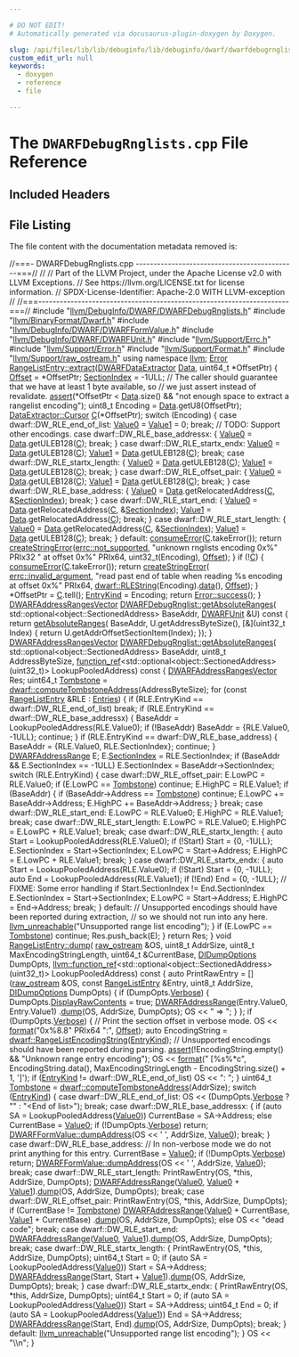 ```yaml
---

# DO NOT EDIT!
# Automatically generated via docusaurus-plugin-doxygen by Doxygen.

slug: /api/files/lib/lib/debuginfo/lib/debuginfo/dwarf/dwarfdebugrnglists-cpp
custom_edit_url: null
keywords:
  - doxygen
  - reference
  - file

---
```





# The `DWARFDebugRnglists.cpp` File Reference

<DoxygenPage pluginConfig={pluginConfig}>



## Included Headers

<IncludesList>
<IncludesListItem
  filePath="llvm/DebugInfo/DWARF/DWARFDebugRnglists.h"
  permalink="/docs/api/files/include/include/llvm/include/llvm/debuginfo/include/llvm/debuginfo/dwarf/dwarfdebugrnglists-h"
  isLocal="true" />
<IncludesListItem
  filePath="llvm/BinaryFormat/Dwarf.h"
  permalink="/docs/api/files/include/include/llvm/include/llvm/binaryformat/dwarf-h"
  isLocal="true" />
<IncludesListItem
  filePath="llvm/DebugInfo/DWARF/DWARFFormValue.h"
  permalink="/docs/api/files/include/include/llvm/include/llvm/debuginfo/include/llvm/debuginfo/dwarf/dwarfformvalue-h"
  isLocal="true" />
<IncludesListItem
  filePath="llvm/DebugInfo/DWARF/DWARFUnit.h"
  permalink="/docs/api/files/include/include/llvm/include/llvm/debuginfo/include/llvm/debuginfo/dwarf/dwarfunit-h"
  isLocal="true" />
<IncludesListItem
  filePath="llvm/Support/Errc.h"
  permalink="/docs/api/files/include/include/llvm/include/llvm/support/errc-h"
  isLocal="true" />
<IncludesListItem
  filePath="llvm/Support/Error.h"
  permalink="/docs/api/files/include/include/llvm/include/llvm/support/error-h"
  isLocal="true" />
<IncludesListItem
  filePath="llvm/Support/Format.h"
  permalink="/docs/api/files/include/include/llvm/include/llvm/support/format-h"
  isLocal="true" />
<IncludesListItem
  filePath="llvm/Support/raw_ostream.h"
  permalink="/docs/api/files/include/include/llvm/include/llvm/support/raw-ostream-h"
  isLocal="true" />
</IncludesList>


## File Listing

The file content with the documentation metadata removed is:

<ProgramListing>

<Link id="l00001" /><CodeLine lineNumber="1"><span class="doxyHighlightComment">//===- DWARFDebugRnglists.cpp ---------------------------------------------===//</span></CodeLine>
<Link id="l00002" /><CodeLine lineNumber="2"><span class="doxyHighlightComment">//</span></CodeLine>
<Link id="l00003" /><CodeLine lineNumber="3"><span class="doxyHighlightComment">// Part of the LLVM Project, under the Apache License v2.0 with LLVM Exceptions.</span></CodeLine>
<Link id="l00004" /><CodeLine lineNumber="4"><span class="doxyHighlightComment">// See https://llvm.org/LICENSE.txt for license information.</span></CodeLine>
<Link id="l00005" /><CodeLine lineNumber="5"><span class="doxyHighlightComment">// SPDX-License-Identifier: Apache-2.0 WITH LLVM-exception</span></CodeLine>
<Link id="l00006" /><CodeLine lineNumber="6"><span class="doxyHighlightComment">//</span></CodeLine>
<Link id="l00007" /><CodeLine lineNumber="7"><span class="doxyHighlightComment">//===----------------------------------------------------------------------===//</span></CodeLine>
<Link id="l00008" /><CodeLine lineNumber="8"></CodeLine>
<Link id="l00009" /><CodeLine lineNumber="9"><span class="doxyHighlightPreprocessor">#include &quot;<a href="/docs/api/files/include/include/llvm/include/llvm/debuginfo/include/llvm/debuginfo/dwarf/dwarfdebugrnglists-h">llvm/DebugInfo/DWARF/DWARFDebugRnglists.h</a>&quot;</span></CodeLine>
<Link id="l00010" /><CodeLine lineNumber="10"><span class="doxyHighlightPreprocessor">#include &quot;<a href="/docs/api/files/include/include/llvm/include/llvm/binaryformat/dwarf-h">llvm/BinaryFormat/Dwarf.h</a>&quot;</span></CodeLine>
<Link id="l00011" /><CodeLine lineNumber="11"><span class="doxyHighlightPreprocessor">#include &quot;<a href="/docs/api/files/include/include/llvm/include/llvm/debuginfo/include/llvm/debuginfo/dwarf/dwarfformvalue-h">llvm/DebugInfo/DWARF/DWARFFormValue.h</a>&quot;</span></CodeLine>
<Link id="l00012" /><CodeLine lineNumber="12"><span class="doxyHighlightPreprocessor">#include &quot;<a href="/docs/api/files/include/include/llvm/include/llvm/debuginfo/include/llvm/debuginfo/dwarf/dwarfunit-h">llvm/DebugInfo/DWARF/DWARFUnit.h</a>&quot;</span></CodeLine>
<Link id="l00013" /><CodeLine lineNumber="13"><span class="doxyHighlightPreprocessor">#include &quot;<a href="/docs/api/files/include/include/llvm/include/llvm/support/errc-h">llvm/Support/Errc.h</a>&quot;</span></CodeLine>
<Link id="l00014" /><CodeLine lineNumber="14"><span class="doxyHighlightPreprocessor">#include &quot;<a href="/docs/api/files/include/include/llvm/include/llvm/support/error-h">llvm/Support/Error.h</a>&quot;</span></CodeLine>
<Link id="l00015" /><CodeLine lineNumber="15"><span class="doxyHighlightPreprocessor">#include &quot;<a href="/docs/api/files/include/include/llvm/include/llvm/support/format-h">llvm/Support/Format.h</a>&quot;</span></CodeLine>
<Link id="l00016" /><CodeLine lineNumber="16"><span class="doxyHighlightPreprocessor">#include &quot;<a href="/docs/api/files/include/include/llvm/include/llvm/support/raw-ostream-h">llvm/Support/raw&#95;ostream.h</a>&quot;</span></CodeLine>
<Link id="l00017" /><CodeLine lineNumber="17"></CodeLine>
<Link id="l00018" /><CodeLine lineNumber="18"><span class="doxyHighlightKeyword">using namespace </span><span class="doxyHighlight"><a href="/docs/api/namespaces/llvm">llvm</a>;</span></CodeLine>
<Link id="l00019" /><CodeLine lineNumber="19"></CodeLine>
<Link id="l00020" /><CodeLine lineNumber="20" lineLink="/docs/api/structs/llvm/rangelistentry/#a02b8d98254f6a78f14c66d249db3bfc4"><span class="doxyHighlight"><a href="/docs/api/classes/llvm/error">Error</a> <a href="/docs/api/structs/llvm/rangelistentry/#a02b8d98254f6a78f14c66d249db3bfc4">RangeListEntry::extract</a>(<a href="/docs/api/classes/llvm/dwarfdataextractor">DWARFDataExtractor</a> <a href="/docs/api/namespaces/llvm/#aa20539e89704d20b98b97e9c3feac934">Data</a>, uint64&#95;t &#42;OffsetPtr) &#123;</span></CodeLine>
<Link id="l00021" /><CodeLine lineNumber="21"><span class="doxyHighlight">  <a href="/docs/api/structs/llvm/dwarflistentrybase/#a5e78df55e7f79e8d223e30092680e1b4">Offset</a> = &#42;OffsetPtr;</span></CodeLine>
<Link id="l00022" /><CodeLine lineNumber="22"><span class="doxyHighlight">  <a href="/docs/api/structs/llvm/dwarflistentrybase/#a0a840f1689651024d3cc9850f4ec4c81">SectionIndex</a> = -1ULL;</span></CodeLine>
<Link id="l00023" /><CodeLine lineNumber="23"><span class="doxyHighlight">  </span><span class="doxyHighlightComment">// The caller should guarantee that we have at least 1 byte available, so</span></CodeLine>
<Link id="l00024" /><CodeLine lineNumber="24"><span class="doxyHighlight">  </span><span class="doxyHighlightComment">// we just assert instead of revalidate.</span></CodeLine>
<Link id="l00025" /><CodeLine lineNumber="25"><span class="doxyHighlight">  <a href="/docs/api/files/lib/lib/target/lib/target/amdgpu/silowercontrolflow-cpp/#a4868c5d81c5ccc98c47aeab6244346a0">assert</a>(&#42;OffsetPtr &lt; <a href="/docs/api/namespaces/llvm/#aa20539e89704d20b98b97e9c3feac934">Data</a>.size() &amp;&amp;</span></CodeLine>
<Link id="l00026" /><CodeLine lineNumber="26"><span class="doxyHighlight">         </span><span class="doxyHighlightStringLiteral">&quot;not enough space to extract a rangelist encoding&quot;</span><span class="doxyHighlight">);</span></CodeLine>
<Link id="l00027" /><CodeLine lineNumber="27"><span class="doxyHighlight">  uint8&#95;t Encoding = <a href="/docs/api/namespaces/llvm/#aa20539e89704d20b98b97e9c3feac934">Data</a>.getU8(OffsetPtr);</span></CodeLine>
<Link id="l00028" /><CodeLine lineNumber="28"></CodeLine>
<Link id="l00029" /><CodeLine lineNumber="29"><span class="doxyHighlight">  <a href="/docs/api/classes/llvm/dataextractor/cursor">DataExtractor::Cursor</a> <a href="/docs/api/namespaces/llvm/callingconv/#ac6aa1387c4375260e2468eb5a77fdb4cafd841a49aec1539bc88abc8ff9e170fb">C</a>(&#42;OffsetPtr);</span></CodeLine>
<Link id="l00030" /><CodeLine lineNumber="30"><span class="doxyHighlight">  </span><span class="doxyHighlightKeywordFlow">switch</span><span class="doxyHighlight"> (Encoding) &#123;</span></CodeLine>
<Link id="l00031" /><CodeLine lineNumber="31"><span class="doxyHighlight">  </span><span class="doxyHighlightKeywordFlow">case</span><span class="doxyHighlight"> dwarf::DW&#95;RLE&#95;end&#95;of&#95;list:</span></CodeLine>
<Link id="l00032" /><CodeLine lineNumber="32"><span class="doxyHighlight">    <a href="/docs/api/structs/llvm/rangelistentry/#accbdfd58f987c0f4687fb6785393e842">Value0</a> = <a href="/docs/api/structs/llvm/rangelistentry/#a4c65e91fb73159dbd285e5a205ffc1e6">Value1</a> = 0;</span></CodeLine>
<Link id="l00033" /><CodeLine lineNumber="33"><span class="doxyHighlight">    </span><span class="doxyHighlightKeywordFlow">break</span><span class="doxyHighlight">;</span></CodeLine>
<Link id="l00034" /><CodeLine lineNumber="34"><span class="doxyHighlight">  </span><span class="doxyHighlightComment">// TODO: Support other encodings.</span></CodeLine>
<Link id="l00035" /><CodeLine lineNumber="35"><span class="doxyHighlight">  </span><span class="doxyHighlightKeywordFlow">case</span><span class="doxyHighlight"> dwarf::DW&#95;RLE&#95;base&#95;addressx: &#123;</span></CodeLine>
<Link id="l00036" /><CodeLine lineNumber="36"><span class="doxyHighlight">    <a href="/docs/api/structs/llvm/rangelistentry/#accbdfd58f987c0f4687fb6785393e842">Value0</a> = <a href="/docs/api/namespaces/llvm/#aa20539e89704d20b98b97e9c3feac934">Data</a>.getULEB128(<a href="/docs/api/namespaces/llvm/callingconv/#ac6aa1387c4375260e2468eb5a77fdb4cafd841a49aec1539bc88abc8ff9e170fb">C</a>);</span></CodeLine>
<Link id="l00037" /><CodeLine lineNumber="37"><span class="doxyHighlight">    </span><span class="doxyHighlightKeywordFlow">break</span><span class="doxyHighlight">;</span></CodeLine>
<Link id="l00038" /><CodeLine lineNumber="38"><span class="doxyHighlight">  &#125;</span></CodeLine>
<Link id="l00039" /><CodeLine lineNumber="39"><span class="doxyHighlight">  </span><span class="doxyHighlightKeywordFlow">case</span><span class="doxyHighlight"> dwarf::DW&#95;RLE&#95;startx&#95;endx:</span></CodeLine>
<Link id="l00040" /><CodeLine lineNumber="40"><span class="doxyHighlight">    <a href="/docs/api/structs/llvm/rangelistentry/#accbdfd58f987c0f4687fb6785393e842">Value0</a> = <a href="/docs/api/namespaces/llvm/#aa20539e89704d20b98b97e9c3feac934">Data</a>.getULEB128(<a href="/docs/api/namespaces/llvm/callingconv/#ac6aa1387c4375260e2468eb5a77fdb4cafd841a49aec1539bc88abc8ff9e170fb">C</a>);</span></CodeLine>
<Link id="l00041" /><CodeLine lineNumber="41"><span class="doxyHighlight">    <a href="/docs/api/structs/llvm/rangelistentry/#a4c65e91fb73159dbd285e5a205ffc1e6">Value1</a> = <a href="/docs/api/namespaces/llvm/#aa20539e89704d20b98b97e9c3feac934">Data</a>.getULEB128(<a href="/docs/api/namespaces/llvm/callingconv/#ac6aa1387c4375260e2468eb5a77fdb4cafd841a49aec1539bc88abc8ff9e170fb">C</a>);</span></CodeLine>
<Link id="l00042" /><CodeLine lineNumber="42"><span class="doxyHighlight">    </span><span class="doxyHighlightKeywordFlow">break</span><span class="doxyHighlight">;</span></CodeLine>
<Link id="l00043" /><CodeLine lineNumber="43"><span class="doxyHighlight">  </span><span class="doxyHighlightKeywordFlow">case</span><span class="doxyHighlight"> dwarf::DW&#95;RLE&#95;startx&#95;length: &#123;</span></CodeLine>
<Link id="l00044" /><CodeLine lineNumber="44"><span class="doxyHighlight">    <a href="/docs/api/structs/llvm/rangelistentry/#accbdfd58f987c0f4687fb6785393e842">Value0</a> = <a href="/docs/api/namespaces/llvm/#aa20539e89704d20b98b97e9c3feac934">Data</a>.getULEB128(<a href="/docs/api/namespaces/llvm/callingconv/#ac6aa1387c4375260e2468eb5a77fdb4cafd841a49aec1539bc88abc8ff9e170fb">C</a>);</span></CodeLine>
<Link id="l00045" /><CodeLine lineNumber="45"><span class="doxyHighlight">    <a href="/docs/api/structs/llvm/rangelistentry/#a4c65e91fb73159dbd285e5a205ffc1e6">Value1</a> = <a href="/docs/api/namespaces/llvm/#aa20539e89704d20b98b97e9c3feac934">Data</a>.getULEB128(<a href="/docs/api/namespaces/llvm/callingconv/#ac6aa1387c4375260e2468eb5a77fdb4cafd841a49aec1539bc88abc8ff9e170fb">C</a>);</span></CodeLine>
<Link id="l00046" /><CodeLine lineNumber="46"><span class="doxyHighlight">    </span><span class="doxyHighlightKeywordFlow">break</span><span class="doxyHighlight">;</span></CodeLine>
<Link id="l00047" /><CodeLine lineNumber="47"><span class="doxyHighlight">  &#125;</span></CodeLine>
<Link id="l00048" /><CodeLine lineNumber="48"><span class="doxyHighlight">  </span><span class="doxyHighlightKeywordFlow">case</span><span class="doxyHighlight"> dwarf::DW&#95;RLE&#95;offset&#95;pair: &#123;</span></CodeLine>
<Link id="l00049" /><CodeLine lineNumber="49"><span class="doxyHighlight">    <a href="/docs/api/structs/llvm/rangelistentry/#accbdfd58f987c0f4687fb6785393e842">Value0</a> = <a href="/docs/api/namespaces/llvm/#aa20539e89704d20b98b97e9c3feac934">Data</a>.getULEB128(<a href="/docs/api/namespaces/llvm/callingconv/#ac6aa1387c4375260e2468eb5a77fdb4cafd841a49aec1539bc88abc8ff9e170fb">C</a>);</span></CodeLine>
<Link id="l00050" /><CodeLine lineNumber="50"><span class="doxyHighlight">    <a href="/docs/api/structs/llvm/rangelistentry/#a4c65e91fb73159dbd285e5a205ffc1e6">Value1</a> = <a href="/docs/api/namespaces/llvm/#aa20539e89704d20b98b97e9c3feac934">Data</a>.getULEB128(<a href="/docs/api/namespaces/llvm/callingconv/#ac6aa1387c4375260e2468eb5a77fdb4cafd841a49aec1539bc88abc8ff9e170fb">C</a>);</span></CodeLine>
<Link id="l00051" /><CodeLine lineNumber="51"><span class="doxyHighlight">    </span><span class="doxyHighlightKeywordFlow">break</span><span class="doxyHighlight">;</span></CodeLine>
<Link id="l00052" /><CodeLine lineNumber="52"><span class="doxyHighlight">  &#125;</span></CodeLine>
<Link id="l00053" /><CodeLine lineNumber="53"><span class="doxyHighlight">  </span><span class="doxyHighlightKeywordFlow">case</span><span class="doxyHighlight"> dwarf::DW&#95;RLE&#95;base&#95;address: &#123;</span></CodeLine>
<Link id="l00054" /><CodeLine lineNumber="54"><span class="doxyHighlight">    <a href="/docs/api/structs/llvm/rangelistentry/#accbdfd58f987c0f4687fb6785393e842">Value0</a> = <a href="/docs/api/namespaces/llvm/#aa20539e89704d20b98b97e9c3feac934">Data</a>.getRelocatedAddress(<a href="/docs/api/namespaces/llvm/callingconv/#ac6aa1387c4375260e2468eb5a77fdb4cafd841a49aec1539bc88abc8ff9e170fb">C</a>, &amp;<a href="/docs/api/structs/llvm/dwarflistentrybase/#a0a840f1689651024d3cc9850f4ec4c81">SectionIndex</a>);</span></CodeLine>
<Link id="l00055" /><CodeLine lineNumber="55"><span class="doxyHighlight">    </span><span class="doxyHighlightKeywordFlow">break</span><span class="doxyHighlight">;</span></CodeLine>
<Link id="l00056" /><CodeLine lineNumber="56"><span class="doxyHighlight">  &#125;</span></CodeLine>
<Link id="l00057" /><CodeLine lineNumber="57"><span class="doxyHighlight">  </span><span class="doxyHighlightKeywordFlow">case</span><span class="doxyHighlight"> dwarf::DW&#95;RLE&#95;start&#95;end: &#123;</span></CodeLine>
<Link id="l00058" /><CodeLine lineNumber="58"><span class="doxyHighlight">    <a href="/docs/api/structs/llvm/rangelistentry/#accbdfd58f987c0f4687fb6785393e842">Value0</a> = <a href="/docs/api/namespaces/llvm/#aa20539e89704d20b98b97e9c3feac934">Data</a>.getRelocatedAddress(<a href="/docs/api/namespaces/llvm/callingconv/#ac6aa1387c4375260e2468eb5a77fdb4cafd841a49aec1539bc88abc8ff9e170fb">C</a>, &amp;<a href="/docs/api/structs/llvm/dwarflistentrybase/#a0a840f1689651024d3cc9850f4ec4c81">SectionIndex</a>);</span></CodeLine>
<Link id="l00059" /><CodeLine lineNumber="59"><span class="doxyHighlight">    <a href="/docs/api/structs/llvm/rangelistentry/#a4c65e91fb73159dbd285e5a205ffc1e6">Value1</a> = <a href="/docs/api/namespaces/llvm/#aa20539e89704d20b98b97e9c3feac934">Data</a>.getRelocatedAddress(<a href="/docs/api/namespaces/llvm/callingconv/#ac6aa1387c4375260e2468eb5a77fdb4cafd841a49aec1539bc88abc8ff9e170fb">C</a>);</span></CodeLine>
<Link id="l00060" /><CodeLine lineNumber="60"><span class="doxyHighlight">    </span><span class="doxyHighlightKeywordFlow">break</span><span class="doxyHighlight">;</span></CodeLine>
<Link id="l00061" /><CodeLine lineNumber="61"><span class="doxyHighlight">  &#125;</span></CodeLine>
<Link id="l00062" /><CodeLine lineNumber="62"><span class="doxyHighlight">  </span><span class="doxyHighlightKeywordFlow">case</span><span class="doxyHighlight"> dwarf::DW&#95;RLE&#95;start&#95;length: &#123;</span></CodeLine>
<Link id="l00063" /><CodeLine lineNumber="63"><span class="doxyHighlight">    <a href="/docs/api/structs/llvm/rangelistentry/#accbdfd58f987c0f4687fb6785393e842">Value0</a> = <a href="/docs/api/namespaces/llvm/#aa20539e89704d20b98b97e9c3feac934">Data</a>.getRelocatedAddress(<a href="/docs/api/namespaces/llvm/callingconv/#ac6aa1387c4375260e2468eb5a77fdb4cafd841a49aec1539bc88abc8ff9e170fb">C</a>, &amp;<a href="/docs/api/structs/llvm/dwarflistentrybase/#a0a840f1689651024d3cc9850f4ec4c81">SectionIndex</a>);</span></CodeLine>
<Link id="l00064" /><CodeLine lineNumber="64"><span class="doxyHighlight">    <a href="/docs/api/structs/llvm/rangelistentry/#a4c65e91fb73159dbd285e5a205ffc1e6">Value1</a> = <a href="/docs/api/namespaces/llvm/#aa20539e89704d20b98b97e9c3feac934">Data</a>.getULEB128(<a href="/docs/api/namespaces/llvm/callingconv/#ac6aa1387c4375260e2468eb5a77fdb4cafd841a49aec1539bc88abc8ff9e170fb">C</a>);</span></CodeLine>
<Link id="l00065" /><CodeLine lineNumber="65"><span class="doxyHighlight">    </span><span class="doxyHighlightKeywordFlow">break</span><span class="doxyHighlight">;</span></CodeLine>
<Link id="l00066" /><CodeLine lineNumber="66"><span class="doxyHighlight">  &#125;</span></CodeLine>
<Link id="l00067" /><CodeLine lineNumber="67"><span class="doxyHighlight">  </span><span class="doxyHighlightKeywordFlow">default</span><span class="doxyHighlight">:</span></CodeLine>
<Link id="l00068" /><CodeLine lineNumber="68"><span class="doxyHighlight">    <a href="/docs/api/namespaces/llvm/#aee0e70be66536b9ef7b65ae2e5a45959">consumeError</a>(<a href="/docs/api/namespaces/llvm/callingconv/#ac6aa1387c4375260e2468eb5a77fdb4cafd841a49aec1539bc88abc8ff9e170fb">C</a>.takeError());</span></CodeLine>
<Link id="l00069" /><CodeLine lineNumber="69"><span class="doxyHighlight">    </span><span class="doxyHighlightKeywordFlow">return</span><span class="doxyHighlight"> <a href="/docs/api/namespaces/llvm/#a4d2fd926089a58d482fb67a362e11bad">createStringError</a>(<a href="/docs/api/namespaces/llvm/#a59739a4f15fb2ec57a6b7fcfe938546baa55e82356e9721946aa9ba954733c6f0">errc::not&#95;supported</a>,</span></CodeLine>
<Link id="l00070" /><CodeLine lineNumber="70"><span class="doxyHighlight">                             </span><span class="doxyHighlightStringLiteral">&quot;unknown rnglists encoding 0x%&quot;</span><span class="doxyHighlight"> PRIx32</span></CodeLine>
<Link id="l00071" /><CodeLine lineNumber="71"><span class="doxyHighlight">                             </span><span class="doxyHighlightStringLiteral">&quot; at offset 0x%&quot;</span><span class="doxyHighlight"> PRIx64,</span></CodeLine>
<Link id="l00072" /><CodeLine lineNumber="72"><span class="doxyHighlight">                             uint32&#95;t(Encoding), <a href="/docs/api/structs/llvm/dwarflistentrybase/#a5e78df55e7f79e8d223e30092680e1b4">Offset</a>);</span></CodeLine>
<Link id="l00073" /><CodeLine lineNumber="73"><span class="doxyHighlight">  &#125;</span></CodeLine>
<Link id="l00074" /><CodeLine lineNumber="74"></CodeLine>
<Link id="l00075" /><CodeLine lineNumber="75"><span class="doxyHighlight">  </span><span class="doxyHighlightKeywordFlow">if</span><span class="doxyHighlight"> (!<a href="/docs/api/namespaces/llvm/callingconv/#ac6aa1387c4375260e2468eb5a77fdb4cafd841a49aec1539bc88abc8ff9e170fb">C</a>) &#123;</span></CodeLine>
<Link id="l00076" /><CodeLine lineNumber="76"><span class="doxyHighlight">    <a href="/docs/api/namespaces/llvm/#aee0e70be66536b9ef7b65ae2e5a45959">consumeError</a>(<a href="/docs/api/namespaces/llvm/callingconv/#ac6aa1387c4375260e2468eb5a77fdb4cafd841a49aec1539bc88abc8ff9e170fb">C</a>.takeError());</span></CodeLine>
<Link id="l00077" /><CodeLine lineNumber="77"><span class="doxyHighlight">    </span><span class="doxyHighlightKeywordFlow">return</span><span class="doxyHighlight"> <a href="/docs/api/namespaces/llvm/#a4d2fd926089a58d482fb67a362e11bad">createStringError</a>(</span></CodeLine>
<Link id="l00078" /><CodeLine lineNumber="78"><span class="doxyHighlight">        <a href="/docs/api/namespaces/llvm/#a59739a4f15fb2ec57a6b7fcfe938546bae55d43eabeefe5a8271b4a3c898bd18f">errc::invalid&#95;argument</a>,</span></CodeLine>
<Link id="l00079" /><CodeLine lineNumber="79"><span class="doxyHighlight">        </span><span class="doxyHighlightStringLiteral">&quot;read past end of table when reading %s encoding at offset 0x%&quot;</span><span class="doxyHighlight"> PRIx64,</span></CodeLine>
<Link id="l00080" /><CodeLine lineNumber="80"><span class="doxyHighlight">        <a href="/docs/api/groups/dwarfconstantsdumping/#ga5ae411a7d59c71abfdf4dd387f92b603">dwarf::RLEString</a>(Encoding).<a href="/docs/api/files/lib/lib/codegen/staticdatasplitter-cpp/#ad2fefd8832b4b1ea3dbb1f621063bbff">data</a>(), <a href="/docs/api/structs/llvm/dwarflistentrybase/#a5e78df55e7f79e8d223e30092680e1b4">Offset</a>);</span></CodeLine>
<Link id="l00081" /><CodeLine lineNumber="81"><span class="doxyHighlight">  &#125;</span></CodeLine>
<Link id="l00082" /><CodeLine lineNumber="82"></CodeLine>
<Link id="l00083" /><CodeLine lineNumber="83"><span class="doxyHighlight">  &#42;OffsetPtr = <a href="/docs/api/namespaces/llvm/callingconv/#ac6aa1387c4375260e2468eb5a77fdb4cafd841a49aec1539bc88abc8ff9e170fb">C</a>.tell();</span></CodeLine>
<Link id="l00084" /><CodeLine lineNumber="84"><span class="doxyHighlight">  <a href="/docs/api/structs/llvm/dwarflistentrybase/#a53bb231c536be49c590132e10c5268dd">EntryKind</a> = Encoding;</span></CodeLine>
<Link id="l00085" /><CodeLine lineNumber="85"><span class="doxyHighlight">  </span><span class="doxyHighlightKeywordFlow">return</span><span class="doxyHighlight"> <a href="/docs/api/classes/llvm/error/#a4dfd0813c3d0e0a30439b5a3e9196b59">Error::success</a>();</span></CodeLine>
<Link id="l00086" /><CodeLine lineNumber="86"><span class="doxyHighlight">&#125;</span></CodeLine>
<Link id="l00087" /><CodeLine lineNumber="87"></CodeLine>
<Link id="l00088" /><CodeLine lineNumber="88" lineLink="/docs/api/classes/llvm/dwarfdebugrnglist/#a1f3236ed0add6ff11a6154c252f12f74"><span class="doxyHighlight"><a href="/docs/api/namespaces/llvm/#af7b7409cf7c2a265eb671b0023fb9ebf">DWARFAddressRangesVector</a> <a href="/docs/api/classes/llvm/dwarfdebugrnglist/#a08ab890d3a702ced75f774fa2bad2bbc">DWARFDebugRnglist::getAbsoluteRanges</a>(</span></CodeLine>
<Link id="l00089" /><CodeLine lineNumber="89"><span class="doxyHighlight">    std::optional&lt;object::SectionedAddress&gt; BaseAddr, <a href="/docs/api/classes/llvm/dwarfunit-1">DWARFUnit</a> &amp;U)</span><span class="doxyHighlightKeyword"> const </span><span class="doxyHighlight">&#123;</span></CodeLine>
<Link id="l00090" /><CodeLine lineNumber="90"><span class="doxyHighlight">  </span><span class="doxyHighlightKeywordFlow">return</span><span class="doxyHighlight"> <a href="/docs/api/classes/llvm/dwarfdebugrnglist/#a08ab890d3a702ced75f774fa2bad2bbc">getAbsoluteRanges</a>(</span></CodeLine>
<Link id="l00091" /><CodeLine lineNumber="91"><span class="doxyHighlight">      BaseAddr, U.getAddressByteSize(),</span></CodeLine>
<Link id="l00092" /><CodeLine lineNumber="92"><span class="doxyHighlight">      &#91;&amp;&#93;(uint32&#95;t Index) &#123; return U.getAddrOffsetSectionItem(Index); &#125;);</span></CodeLine>
<Link id="l00093" /><CodeLine lineNumber="93"><span class="doxyHighlight">&#125;</span></CodeLine>
<Link id="l00094" /><CodeLine lineNumber="94"></CodeLine>
<Link id="l00095" /><CodeLine lineNumber="95" lineLink="/docs/api/classes/llvm/dwarfdebugrnglist/#a08ab890d3a702ced75f774fa2bad2bbc"><span class="doxyHighlight"><a href="/docs/api/namespaces/llvm/#af7b7409cf7c2a265eb671b0023fb9ebf">DWARFAddressRangesVector</a> <a href="/docs/api/classes/llvm/dwarfdebugrnglist/#a08ab890d3a702ced75f774fa2bad2bbc">DWARFDebugRnglist::getAbsoluteRanges</a>(</span></CodeLine>
<Link id="l00096" /><CodeLine lineNumber="96"><span class="doxyHighlight">    std::optional&lt;object::SectionedAddress&gt; BaseAddr, uint8&#95;t AddressByteSize,</span></CodeLine>
<Link id="l00097" /><CodeLine lineNumber="97"><span class="doxyHighlight">    <a href="/docs/api/classes/llvm/function-ref">function&#95;ref</a>&lt;std::optional&lt;object::SectionedAddress&gt;(uint32&#95;t)&gt;</span></CodeLine>
<Link id="l00098" /><CodeLine lineNumber="98"><span class="doxyHighlight">        LookupPooledAddress)</span><span class="doxyHighlightKeyword"> const </span><span class="doxyHighlight">&#123;</span></CodeLine>
<Link id="l00099" /><CodeLine lineNumber="99"><span class="doxyHighlight">  <a href="/docs/api/namespaces/llvm/#af7b7409cf7c2a265eb671b0023fb9ebf">DWARFAddressRangesVector</a> Res;</span></CodeLine>
<Link id="l00100" /><CodeLine lineNumber="100"><span class="doxyHighlight">  uint64&#95;t <a href="/docs/api/files/lib/lib/debuginfo/lib/debuginfo/codeview/typehashing-cpp/#a58762abf82ba4b9f2f46d3b89070d6c1">Tombstone</a> = <a href="/docs/api/namespaces/llvm/dwarf/#ad31a7a9cab8288e009f13cfabc5afc13">dwarf::computeTombstoneAddress</a>(AddressByteSize);</span></CodeLine>
<Link id="l00101" /><CodeLine lineNumber="101"><span class="doxyHighlight">  </span><span class="doxyHighlightKeywordFlow">for</span><span class="doxyHighlight"> (</span><span class="doxyHighlightKeyword">const</span><span class="doxyHighlight"> <a href="/docs/api/structs/llvm/rangelistentry">RangeListEntry</a> &amp;RLE : <a href="/docs/api/classes/llvm/dwarflisttype/#a041f83847fc54b70c309ed67355b1b40">Entries</a>) &#123;</span></CodeLine>
<Link id="l00102" /><CodeLine lineNumber="102"><span class="doxyHighlight">    </span><span class="doxyHighlightKeywordFlow">if</span><span class="doxyHighlight"> (RLE.EntryKind == dwarf::DW&#95;RLE&#95;end&#95;of&#95;list)</span></CodeLine>
<Link id="l00103" /><CodeLine lineNumber="103"><span class="doxyHighlight">      </span><span class="doxyHighlightKeywordFlow">break</span><span class="doxyHighlight">;</span></CodeLine>
<Link id="l00104" /><CodeLine lineNumber="104"><span class="doxyHighlight">    </span><span class="doxyHighlightKeywordFlow">if</span><span class="doxyHighlight"> (RLE.EntryKind == dwarf::DW&#95;RLE&#95;base&#95;addressx) &#123;</span></CodeLine>
<Link id="l00105" /><CodeLine lineNumber="105"><span class="doxyHighlight">      BaseAddr = LookupPooledAddress(RLE.Value0);</span></CodeLine>
<Link id="l00106" /><CodeLine lineNumber="106"><span class="doxyHighlight">      </span><span class="doxyHighlightKeywordFlow">if</span><span class="doxyHighlight"> (!BaseAddr)</span></CodeLine>
<Link id="l00107" /><CodeLine lineNumber="107"><span class="doxyHighlight">        BaseAddr = &#123;RLE.Value0, -1ULL&#125;;</span></CodeLine>
<Link id="l00108" /><CodeLine lineNumber="108"><span class="doxyHighlight">      </span><span class="doxyHighlightKeywordFlow">continue</span><span class="doxyHighlight">;</span></CodeLine>
<Link id="l00109" /><CodeLine lineNumber="109"><span class="doxyHighlight">    &#125;</span></CodeLine>
<Link id="l00110" /><CodeLine lineNumber="110"><span class="doxyHighlight">    </span><span class="doxyHighlightKeywordFlow">if</span><span class="doxyHighlight"> (RLE.EntryKind == dwarf::DW&#95;RLE&#95;base&#95;address) &#123;</span></CodeLine>
<Link id="l00111" /><CodeLine lineNumber="111"><span class="doxyHighlight">      BaseAddr = &#123;RLE.Value0, RLE.SectionIndex&#125;;</span></CodeLine>
<Link id="l00112" /><CodeLine lineNumber="112"><span class="doxyHighlight">      </span><span class="doxyHighlightKeywordFlow">continue</span><span class="doxyHighlight">;</span></CodeLine>
<Link id="l00113" /><CodeLine lineNumber="113"><span class="doxyHighlight">    &#125;</span></CodeLine>
<Link id="l00114" /><CodeLine lineNumber="114"></CodeLine>
<Link id="l00115" /><CodeLine lineNumber="115"><span class="doxyHighlight">    <a href="/docs/api/structs/llvm/dwarfaddressrange">DWARFAddressRange</a> E;</span></CodeLine>
<Link id="l00116" /><CodeLine lineNumber="116"><span class="doxyHighlight">    E.<a href="/docs/api/structs/llvm/dwarfaddressrange/#a6fbe8b253c903452a8058597f1260242">SectionIndex</a> = RLE.SectionIndex;</span></CodeLine>
<Link id="l00117" /><CodeLine lineNumber="117"><span class="doxyHighlight">    </span><span class="doxyHighlightKeywordFlow">if</span><span class="doxyHighlight"> (BaseAddr &amp;&amp; E.SectionIndex == -1ULL)</span></CodeLine>
<Link id="l00118" /><CodeLine lineNumber="118"><span class="doxyHighlight">      E.SectionIndex = BaseAddr-&gt;SectionIndex;</span></CodeLine>
<Link id="l00119" /><CodeLine lineNumber="119"></CodeLine>
<Link id="l00120" /><CodeLine lineNumber="120"><span class="doxyHighlight">    </span><span class="doxyHighlightKeywordFlow">switch</span><span class="doxyHighlight"> (RLE.EntryKind) &#123;</span></CodeLine>
<Link id="l00121" /><CodeLine lineNumber="121"><span class="doxyHighlight">    </span><span class="doxyHighlightKeywordFlow">case</span><span class="doxyHighlight"> dwarf::DW&#95;RLE&#95;offset&#95;pair:</span></CodeLine>
<Link id="l00122" /><CodeLine lineNumber="122"><span class="doxyHighlight">      E.LowPC = RLE.Value0;</span></CodeLine>
<Link id="l00123" /><CodeLine lineNumber="123"><span class="doxyHighlight">      </span><span class="doxyHighlightKeywordFlow">if</span><span class="doxyHighlight"> (E.LowPC == <a href="/docs/api/files/lib/lib/debuginfo/lib/debuginfo/codeview/typehashing-cpp/#a58762abf82ba4b9f2f46d3b89070d6c1">Tombstone</a>)</span></CodeLine>
<Link id="l00124" /><CodeLine lineNumber="124"><span class="doxyHighlight">        </span><span class="doxyHighlightKeywordFlow">continue</span><span class="doxyHighlight">;</span></CodeLine>
<Link id="l00125" /><CodeLine lineNumber="125"><span class="doxyHighlight">      E.HighPC = RLE.Value1;</span></CodeLine>
<Link id="l00126" /><CodeLine lineNumber="126"><span class="doxyHighlight">      </span><span class="doxyHighlightKeywordFlow">if</span><span class="doxyHighlight"> (BaseAddr) &#123;</span></CodeLine>
<Link id="l00127" /><CodeLine lineNumber="127"><span class="doxyHighlight">        </span><span class="doxyHighlightKeywordFlow">if</span><span class="doxyHighlight"> (BaseAddr-&gt;Address == <a href="/docs/api/files/lib/lib/debuginfo/lib/debuginfo/codeview/typehashing-cpp/#a58762abf82ba4b9f2f46d3b89070d6c1">Tombstone</a>)</span></CodeLine>
<Link id="l00128" /><CodeLine lineNumber="128"><span class="doxyHighlight">          </span><span class="doxyHighlightKeywordFlow">continue</span><span class="doxyHighlight">;</span></CodeLine>
<Link id="l00129" /><CodeLine lineNumber="129"><span class="doxyHighlight">        E.LowPC += BaseAddr-&gt;Address;</span></CodeLine>
<Link id="l00130" /><CodeLine lineNumber="130"><span class="doxyHighlight">        E.HighPC += BaseAddr-&gt;Address;</span></CodeLine>
<Link id="l00131" /><CodeLine lineNumber="131"><span class="doxyHighlight">      &#125;</span></CodeLine>
<Link id="l00132" /><CodeLine lineNumber="132"><span class="doxyHighlight">      </span><span class="doxyHighlightKeywordFlow">break</span><span class="doxyHighlight">;</span></CodeLine>
<Link id="l00133" /><CodeLine lineNumber="133"><span class="doxyHighlight">    </span><span class="doxyHighlightKeywordFlow">case</span><span class="doxyHighlight"> dwarf::DW&#95;RLE&#95;start&#95;end:</span></CodeLine>
<Link id="l00134" /><CodeLine lineNumber="134"><span class="doxyHighlight">      E.LowPC = RLE.Value0;</span></CodeLine>
<Link id="l00135" /><CodeLine lineNumber="135"><span class="doxyHighlight">      E.HighPC = RLE.Value1;</span></CodeLine>
<Link id="l00136" /><CodeLine lineNumber="136"><span class="doxyHighlight">      </span><span class="doxyHighlightKeywordFlow">break</span><span class="doxyHighlight">;</span></CodeLine>
<Link id="l00137" /><CodeLine lineNumber="137"><span class="doxyHighlight">    </span><span class="doxyHighlightKeywordFlow">case</span><span class="doxyHighlight"> dwarf::DW&#95;RLE&#95;start&#95;length:</span></CodeLine>
<Link id="l00138" /><CodeLine lineNumber="138"><span class="doxyHighlight">      E.LowPC = RLE.Value0;</span></CodeLine>
<Link id="l00139" /><CodeLine lineNumber="139"><span class="doxyHighlight">      E.HighPC = E.LowPC + RLE.Value1;</span></CodeLine>
<Link id="l00140" /><CodeLine lineNumber="140"><span class="doxyHighlight">      </span><span class="doxyHighlightKeywordFlow">break</span><span class="doxyHighlight">;</span></CodeLine>
<Link id="l00141" /><CodeLine lineNumber="141"><span class="doxyHighlight">    </span><span class="doxyHighlightKeywordFlow">case</span><span class="doxyHighlight"> dwarf::DW&#95;RLE&#95;startx&#95;length: &#123;</span></CodeLine>
<Link id="l00142" /><CodeLine lineNumber="142"><span class="doxyHighlight">      </span><span class="doxyHighlightKeyword">auto</span><span class="doxyHighlight"> Start = LookupPooledAddress(RLE.Value0);</span></CodeLine>
<Link id="l00143" /><CodeLine lineNumber="143"><span class="doxyHighlight">      </span><span class="doxyHighlightKeywordFlow">if</span><span class="doxyHighlight"> (!Start)</span></CodeLine>
<Link id="l00144" /><CodeLine lineNumber="144"><span class="doxyHighlight">        Start = &#123;0, -1ULL&#125;;</span></CodeLine>
<Link id="l00145" /><CodeLine lineNumber="145"><span class="doxyHighlight">      E.SectionIndex = Start-&gt;SectionIndex;</span></CodeLine>
<Link id="l00146" /><CodeLine lineNumber="146"><span class="doxyHighlight">      E.LowPC = Start-&gt;Address;</span></CodeLine>
<Link id="l00147" /><CodeLine lineNumber="147"><span class="doxyHighlight">      E.HighPC = E.LowPC + RLE.Value1;</span></CodeLine>
<Link id="l00148" /><CodeLine lineNumber="148"><span class="doxyHighlight">      </span><span class="doxyHighlightKeywordFlow">break</span><span class="doxyHighlight">;</span></CodeLine>
<Link id="l00149" /><CodeLine lineNumber="149"><span class="doxyHighlight">    &#125;</span></CodeLine>
<Link id="l00150" /><CodeLine lineNumber="150"><span class="doxyHighlight">    </span><span class="doxyHighlightKeywordFlow">case</span><span class="doxyHighlight"> dwarf::DW&#95;RLE&#95;startx&#95;endx: &#123;</span></CodeLine>
<Link id="l00151" /><CodeLine lineNumber="151"><span class="doxyHighlight">      </span><span class="doxyHighlightKeyword">auto</span><span class="doxyHighlight"> Start = LookupPooledAddress(RLE.Value0);</span></CodeLine>
<Link id="l00152" /><CodeLine lineNumber="152"><span class="doxyHighlight">      </span><span class="doxyHighlightKeywordFlow">if</span><span class="doxyHighlight"> (!Start)</span></CodeLine>
<Link id="l00153" /><CodeLine lineNumber="153"><span class="doxyHighlight">        Start = &#123;0, -1ULL&#125;;</span></CodeLine>
<Link id="l00154" /><CodeLine lineNumber="154"><span class="doxyHighlight">      </span><span class="doxyHighlightKeyword">auto</span><span class="doxyHighlight"> End = LookupPooledAddress(RLE.Value1);</span></CodeLine>
<Link id="l00155" /><CodeLine lineNumber="155"><span class="doxyHighlight">      </span><span class="doxyHighlightKeywordFlow">if</span><span class="doxyHighlight"> (!End)</span></CodeLine>
<Link id="l00156" /><CodeLine lineNumber="156"><span class="doxyHighlight">        End = &#123;0, -1ULL&#125;;</span></CodeLine>
<Link id="l00157" /><CodeLine lineNumber="157"><span class="doxyHighlight">      </span><span class="doxyHighlightComment">// FIXME: Some error handling if Start.SectionIndex != End.SectionIndex</span></CodeLine>
<Link id="l00158" /><CodeLine lineNumber="158"><span class="doxyHighlight">      E.SectionIndex = Start-&gt;SectionIndex;</span></CodeLine>
<Link id="l00159" /><CodeLine lineNumber="159"><span class="doxyHighlight">      E.LowPC = Start-&gt;Address;</span></CodeLine>
<Link id="l00160" /><CodeLine lineNumber="160"><span class="doxyHighlight">      E.HighPC = End-&gt;Address;</span></CodeLine>
<Link id="l00161" /><CodeLine lineNumber="161"><span class="doxyHighlight">      </span><span class="doxyHighlightKeywordFlow">break</span><span class="doxyHighlight">;</span></CodeLine>
<Link id="l00162" /><CodeLine lineNumber="162"><span class="doxyHighlight">    &#125;</span></CodeLine>
<Link id="l00163" /><CodeLine lineNumber="163"><span class="doxyHighlight">    </span><span class="doxyHighlightKeywordFlow">default</span><span class="doxyHighlight">:</span></CodeLine>
<Link id="l00164" /><CodeLine lineNumber="164"><span class="doxyHighlight">      </span><span class="doxyHighlightComment">// Unsupported encodings should have been reported during extraction,</span></CodeLine>
<Link id="l00165" /><CodeLine lineNumber="165"><span class="doxyHighlight">      </span><span class="doxyHighlightComment">// so we should not run into any here.</span></CodeLine>
<Link id="l00166" /><CodeLine lineNumber="166"><span class="doxyHighlight">      <a href="/docs/api/files/include/include/llvm/include/llvm/support/errorhandling-h/#ace243f5c25697a1107cce46626b3dc94">llvm&#95;unreachable</a>(</span><span class="doxyHighlightStringLiteral">&quot;Unsupported range list encoding&quot;</span><span class="doxyHighlight">);</span></CodeLine>
<Link id="l00167" /><CodeLine lineNumber="167"><span class="doxyHighlight">    &#125;</span></CodeLine>
<Link id="l00168" /><CodeLine lineNumber="168"><span class="doxyHighlight">    </span><span class="doxyHighlightKeywordFlow">if</span><span class="doxyHighlight"> (E.LowPC == <a href="/docs/api/files/lib/lib/debuginfo/lib/debuginfo/codeview/typehashing-cpp/#a58762abf82ba4b9f2f46d3b89070d6c1">Tombstone</a>)</span></CodeLine>
<Link id="l00169" /><CodeLine lineNumber="169"><span class="doxyHighlight">      </span><span class="doxyHighlightKeywordFlow">continue</span><span class="doxyHighlight">;</span></CodeLine>
<Link id="l00170" /><CodeLine lineNumber="170"><span class="doxyHighlight">    Res.push&#95;back(E);</span></CodeLine>
<Link id="l00171" /><CodeLine lineNumber="171"><span class="doxyHighlight">  &#125;</span></CodeLine>
<Link id="l00172" /><CodeLine lineNumber="172"><span class="doxyHighlight">  </span><span class="doxyHighlightKeywordFlow">return</span><span class="doxyHighlight"> Res;</span></CodeLine>
<Link id="l00173" /><CodeLine lineNumber="173"><span class="doxyHighlight">&#125;</span></CodeLine>
<Link id="l00174" /><CodeLine lineNumber="174"></CodeLine>
<Link id="l00175" /><CodeLine lineNumber="175" lineLink="/docs/api/structs/llvm/rangelistentry/#a9490d0b5d168b24193e600de304103e1"><span class="doxyHighlightKeywordType">void</span><span class="doxyHighlight"> <a href="/docs/api/structs/llvm/rangelistentry/#a9490d0b5d168b24193e600de304103e1">RangeListEntry::dump</a>(</span></CodeLine>
<Link id="l00176" /><CodeLine lineNumber="176"><span class="doxyHighlight">    <a href="/docs/api/classes/llvm/raw-ostream">raw&#95;ostream</a> &amp;OS, uint8&#95;t AddrSize, uint8&#95;t MaxEncodingStringLength,</span></CodeLine>
<Link id="l00177" /><CodeLine lineNumber="177"><span class="doxyHighlight">    uint64&#95;t &amp;CurrentBase, <a href="/docs/api/structs/llvm/didumpoptions">DIDumpOptions</a> DumpOpts,</span></CodeLine>
<Link id="l00178" /><CodeLine lineNumber="178"><span class="doxyHighlight">    <a href="/docs/api/classes/llvm/function-ref">llvm::function&#95;ref</a>&lt;std::optional&lt;object::SectionedAddress&gt;(uint32&#95;t)&gt;</span></CodeLine>
<Link id="l00179" /><CodeLine lineNumber="179"><span class="doxyHighlight">        LookupPooledAddress)</span><span class="doxyHighlightKeyword"> const </span><span class="doxyHighlight">&#123;</span></CodeLine>
<Link id="l00180" /><CodeLine lineNumber="180"><span class="doxyHighlight">  </span><span class="doxyHighlightKeyword">auto</span><span class="doxyHighlight"> PrintRawEntry = &#91;&#93;(<a href="/docs/api/classes/llvm/raw-ostream">raw&#95;ostream</a> &amp;OS, </span><span class="doxyHighlightKeyword">const</span><span class="doxyHighlight"> <a href="/docs/api/structs/llvm/rangelistentry">RangeListEntry</a> &amp;Entry,</span></CodeLine>
<Link id="l00181" /><CodeLine lineNumber="181"><span class="doxyHighlight">                          uint8&#95;t AddrSize, <a href="/docs/api/structs/llvm/didumpoptions">DIDumpOptions</a> DumpOpts) &#123;</span></CodeLine>
<Link id="l00182" /><CodeLine lineNumber="182"><span class="doxyHighlight">    </span><span class="doxyHighlightKeywordFlow">if</span><span class="doxyHighlight"> (DumpOpts.<a href="/docs/api/structs/llvm/didumpoptions/#add6a33649e764a95f041d7b8358a019e">Verbose</a>) &#123;</span></CodeLine>
<Link id="l00183" /><CodeLine lineNumber="183"><span class="doxyHighlight">      DumpOpts.<a href="/docs/api/structs/llvm/didumpoptions/#af989f60200414119fe05ca13a394ca61">DisplayRawContents</a> = </span><span class="doxyHighlightKeyword">true</span><span class="doxyHighlight">;</span></CodeLine>
<Link id="l00184" /><CodeLine lineNumber="184"><span class="doxyHighlight">      <a href="/docs/api/structs/llvm/dwarfaddressrange">DWARFAddressRange</a>(Entry.Value0, Entry.Value1)</span></CodeLine>
<Link id="l00185" /><CodeLine lineNumber="185"><span class="doxyHighlight">          .<a href="/docs/api/structs/llvm/dwarfaddressrange/#af81b0ebe03203f548bf8244b75c5a65a">dump</a>(OS, AddrSize, DumpOpts);</span></CodeLine>
<Link id="l00186" /><CodeLine lineNumber="186"><span class="doxyHighlight">      OS &lt;&lt; </span><span class="doxyHighlightStringLiteral">&quot; =&gt; &quot;</span><span class="doxyHighlight">;</span></CodeLine>
<Link id="l00187" /><CodeLine lineNumber="187"><span class="doxyHighlight">    &#125;</span></CodeLine>
<Link id="l00188" /><CodeLine lineNumber="188"><span class="doxyHighlight">  &#125;;</span></CodeLine>
<Link id="l00189" /><CodeLine lineNumber="189"></CodeLine>
<Link id="l00190" /><CodeLine lineNumber="190"><span class="doxyHighlight">  </span><span class="doxyHighlightKeywordFlow">if</span><span class="doxyHighlight"> (DumpOpts.<a href="/docs/api/structs/llvm/didumpoptions/#add6a33649e764a95f041d7b8358a019e">Verbose</a>) &#123;</span></CodeLine>
<Link id="l00191" /><CodeLine lineNumber="191"><span class="doxyHighlight">    </span><span class="doxyHighlightComment">// Print the section offset in verbose mode.</span></CodeLine>
<Link id="l00192" /><CodeLine lineNumber="192"><span class="doxyHighlight">    OS &lt;&lt; <a href="/docs/api/namespaces/llvm/#a939bc2108d47080767f0c06ba56caec7">format</a>(</span><span class="doxyHighlightStringLiteral">&quot;0x%8.8&quot;</span><span class="doxyHighlight"> PRIx64 </span><span class="doxyHighlightStringLiteral">&quot;:&quot;</span><span class="doxyHighlight">, <a href="/docs/api/structs/llvm/dwarflistentrybase/#a5e78df55e7f79e8d223e30092680e1b4">Offset</a>);</span></CodeLine>
<Link id="l00193" /><CodeLine lineNumber="193"><span class="doxyHighlight">    </span><span class="doxyHighlightKeyword">auto</span><span class="doxyHighlight"> EncodingString = <a href="/docs/api/groups/dwarfconstantsdumping/#ga01f206798c5c6fc8bf8ee1c8e83e37e4">dwarf::RangeListEncodingString</a>(<a href="/docs/api/structs/llvm/dwarflistentrybase/#a53bb231c536be49c590132e10c5268dd">EntryKind</a>);</span></CodeLine>
<Link id="l00194" /><CodeLine lineNumber="194"><span class="doxyHighlight">    </span><span class="doxyHighlightComment">// Unsupported encodings should have been reported during parsing.</span></CodeLine>
<Link id="l00195" /><CodeLine lineNumber="195"><span class="doxyHighlight">    <a href="/docs/api/files/lib/lib/target/lib/target/amdgpu/silowercontrolflow-cpp/#a4868c5d81c5ccc98c47aeab6244346a0">assert</a>(!EncodingString.empty() &amp;&amp; </span><span class="doxyHighlightStringLiteral">&quot;Unknown range entry encoding&quot;</span><span class="doxyHighlight">);</span></CodeLine>
<Link id="l00196" /><CodeLine lineNumber="196"><span class="doxyHighlight">    OS &lt;&lt; <a href="/docs/api/namespaces/llvm/#a939bc2108d47080767f0c06ba56caec7">format</a>(</span><span class="doxyHighlightStringLiteral">&quot; &#91;%s%&#42;c&quot;</span><span class="doxyHighlight">, EncodingString.data(),</span></CodeLine>
<Link id="l00197" /><CodeLine lineNumber="197"><span class="doxyHighlight">                 MaxEncodingStringLength - EncodingString.size() + 1, </span><span class="doxyHighlightCharLiteral">&#39;&#93;&#39;</span><span class="doxyHighlight">);</span></CodeLine>
<Link id="l00198" /><CodeLine lineNumber="198"><span class="doxyHighlight">    </span><span class="doxyHighlightKeywordFlow">if</span><span class="doxyHighlight"> (<a href="/docs/api/structs/llvm/dwarflistentrybase/#a53bb231c536be49c590132e10c5268dd">EntryKind</a> != dwarf::DW&#95;RLE&#95;end&#95;of&#95;list)</span></CodeLine>
<Link id="l00199" /><CodeLine lineNumber="199"><span class="doxyHighlight">      OS &lt;&lt; </span><span class="doxyHighlightStringLiteral">&quot;: &quot;</span><span class="doxyHighlight">;</span></CodeLine>
<Link id="l00200" /><CodeLine lineNumber="200"><span class="doxyHighlight">  &#125;</span></CodeLine>
<Link id="l00201" /><CodeLine lineNumber="201"></CodeLine>
<Link id="l00202" /><CodeLine lineNumber="202"><span class="doxyHighlight">  uint64&#95;t <a href="/docs/api/files/lib/lib/debuginfo/lib/debuginfo/codeview/typehashing-cpp/#a58762abf82ba4b9f2f46d3b89070d6c1">Tombstone</a> = <a href="/docs/api/namespaces/llvm/dwarf/#ad31a7a9cab8288e009f13cfabc5afc13">dwarf::computeTombstoneAddress</a>(AddrSize);</span></CodeLine>
<Link id="l00203" /><CodeLine lineNumber="203"></CodeLine>
<Link id="l00204" /><CodeLine lineNumber="204"><span class="doxyHighlight">  </span><span class="doxyHighlightKeywordFlow">switch</span><span class="doxyHighlight"> (<a href="/docs/api/structs/llvm/dwarflistentrybase/#a53bb231c536be49c590132e10c5268dd">EntryKind</a>) &#123;</span></CodeLine>
<Link id="l00205" /><CodeLine lineNumber="205"><span class="doxyHighlight">  </span><span class="doxyHighlightKeywordFlow">case</span><span class="doxyHighlight"> dwarf::DW&#95;RLE&#95;end&#95;of&#95;list:</span></CodeLine>
<Link id="l00206" /><CodeLine lineNumber="206"><span class="doxyHighlight">    OS &lt;&lt; (DumpOpts.<a href="/docs/api/structs/llvm/didumpoptions/#add6a33649e764a95f041d7b8358a019e">Verbose</a> ? </span><span class="doxyHighlightStringLiteral">&quot;&quot;</span><span class="doxyHighlight"> : </span><span class="doxyHighlightStringLiteral">&quot;&lt;End of list&gt;&quot;</span><span class="doxyHighlight">);</span></CodeLine>
<Link id="l00207" /><CodeLine lineNumber="207"><span class="doxyHighlight">    </span><span class="doxyHighlightKeywordFlow">break</span><span class="doxyHighlight">;</span></CodeLine>
<Link id="l00208" /><CodeLine lineNumber="208"><span class="doxyHighlight">  </span><span class="doxyHighlightKeywordFlow">case</span><span class="doxyHighlight"> dwarf::DW&#95;RLE&#95;base&#95;addressx: &#123;</span></CodeLine>
<Link id="l00209" /><CodeLine lineNumber="209"><span class="doxyHighlight">    </span><span class="doxyHighlightKeywordFlow">if</span><span class="doxyHighlight"> (</span><span class="doxyHighlightKeyword">auto</span><span class="doxyHighlight"> SA = LookupPooledAddress(<a href="/docs/api/structs/llvm/rangelistentry/#accbdfd58f987c0f4687fb6785393e842">Value0</a>))</span></CodeLine>
<Link id="l00210" /><CodeLine lineNumber="210"><span class="doxyHighlight">      CurrentBase = SA-&gt;Address;</span></CodeLine>
<Link id="l00211" /><CodeLine lineNumber="211"><span class="doxyHighlight">    </span><span class="doxyHighlightKeywordFlow">else</span></CodeLine>
<Link id="l00212" /><CodeLine lineNumber="212"><span class="doxyHighlight">      CurrentBase = <a href="/docs/api/structs/llvm/rangelistentry/#accbdfd58f987c0f4687fb6785393e842">Value0</a>;</span></CodeLine>
<Link id="l00213" /><CodeLine lineNumber="213"><span class="doxyHighlight">    </span><span class="doxyHighlightKeywordFlow">if</span><span class="doxyHighlight"> (!DumpOpts.<a href="/docs/api/structs/llvm/didumpoptions/#add6a33649e764a95f041d7b8358a019e">Verbose</a>)</span></CodeLine>
<Link id="l00214" /><CodeLine lineNumber="214"><span class="doxyHighlight">      </span><span class="doxyHighlightKeywordFlow">return</span><span class="doxyHighlight">;</span></CodeLine>
<Link id="l00215" /><CodeLine lineNumber="215"><span class="doxyHighlight">    <a href="/docs/api/classes/llvm/dwarfformvalue/#a0373b5360a46d14a991fea39390d7240">DWARFFormValue::dumpAddress</a>(OS &lt;&lt; </span><span class="doxyHighlightCharLiteral">&#39; &#39;</span><span class="doxyHighlight">, AddrSize, <a href="/docs/api/structs/llvm/rangelistentry/#accbdfd58f987c0f4687fb6785393e842">Value0</a>);</span></CodeLine>
<Link id="l00216" /><CodeLine lineNumber="216"><span class="doxyHighlight">    </span><span class="doxyHighlightKeywordFlow">break</span><span class="doxyHighlight">;</span></CodeLine>
<Link id="l00217" /><CodeLine lineNumber="217"><span class="doxyHighlight">  &#125;</span></CodeLine>
<Link id="l00218" /><CodeLine lineNumber="218"><span class="doxyHighlight">  </span><span class="doxyHighlightKeywordFlow">case</span><span class="doxyHighlight"> dwarf::DW&#95;RLE&#95;base&#95;address:</span></CodeLine>
<Link id="l00219" /><CodeLine lineNumber="219"><span class="doxyHighlight">    </span><span class="doxyHighlightComment">// In non-verbose mode we do not print anything for this entry.</span></CodeLine>
<Link id="l00220" /><CodeLine lineNumber="220"><span class="doxyHighlight">    CurrentBase = <a href="/docs/api/structs/llvm/rangelistentry/#accbdfd58f987c0f4687fb6785393e842">Value0</a>;</span></CodeLine>
<Link id="l00221" /><CodeLine lineNumber="221"><span class="doxyHighlight">    </span><span class="doxyHighlightKeywordFlow">if</span><span class="doxyHighlight"> (!DumpOpts.<a href="/docs/api/structs/llvm/didumpoptions/#add6a33649e764a95f041d7b8358a019e">Verbose</a>)</span></CodeLine>
<Link id="l00222" /><CodeLine lineNumber="222"><span class="doxyHighlight">      </span><span class="doxyHighlightKeywordFlow">return</span><span class="doxyHighlight">;</span></CodeLine>
<Link id="l00223" /><CodeLine lineNumber="223"><span class="doxyHighlight">    <a href="/docs/api/classes/llvm/dwarfformvalue/#a0373b5360a46d14a991fea39390d7240">DWARFFormValue::dumpAddress</a>(OS &lt;&lt; </span><span class="doxyHighlightCharLiteral">&#39; &#39;</span><span class="doxyHighlight">, AddrSize, <a href="/docs/api/structs/llvm/rangelistentry/#accbdfd58f987c0f4687fb6785393e842">Value0</a>);</span></CodeLine>
<Link id="l00224" /><CodeLine lineNumber="224"><span class="doxyHighlight">    </span><span class="doxyHighlightKeywordFlow">break</span><span class="doxyHighlight">;</span></CodeLine>
<Link id="l00225" /><CodeLine lineNumber="225"><span class="doxyHighlight">  </span><span class="doxyHighlightKeywordFlow">case</span><span class="doxyHighlight"> dwarf::DW&#95;RLE&#95;start&#95;length:</span></CodeLine>
<Link id="l00226" /><CodeLine lineNumber="226"><span class="doxyHighlight">    PrintRawEntry(OS, &#42;</span><span class="doxyHighlightKeyword">this</span><span class="doxyHighlight">, AddrSize, DumpOpts);</span></CodeLine>
<Link id="l00227" /><CodeLine lineNumber="227"><span class="doxyHighlight">    <a href="/docs/api/structs/llvm/dwarfaddressrange">DWARFAddressRange</a>(<a href="/docs/api/structs/llvm/rangelistentry/#accbdfd58f987c0f4687fb6785393e842">Value0</a>, <a href="/docs/api/structs/llvm/rangelistentry/#accbdfd58f987c0f4687fb6785393e842">Value0</a> + <a href="/docs/api/structs/llvm/rangelistentry/#a4c65e91fb73159dbd285e5a205ffc1e6">Value1</a>).<a href="/docs/api/structs/llvm/dwarfaddressrange/#af81b0ebe03203f548bf8244b75c5a65a">dump</a>(OS, AddrSize, DumpOpts);</span></CodeLine>
<Link id="l00228" /><CodeLine lineNumber="228"><span class="doxyHighlight">    </span><span class="doxyHighlightKeywordFlow">break</span><span class="doxyHighlight">;</span></CodeLine>
<Link id="l00229" /><CodeLine lineNumber="229"><span class="doxyHighlight">  </span><span class="doxyHighlightKeywordFlow">case</span><span class="doxyHighlight"> dwarf::DW&#95;RLE&#95;offset&#95;pair:</span></CodeLine>
<Link id="l00230" /><CodeLine lineNumber="230"><span class="doxyHighlight">    PrintRawEntry(OS, &#42;</span><span class="doxyHighlightKeyword">this</span><span class="doxyHighlight">, AddrSize, DumpOpts);</span></CodeLine>
<Link id="l00231" /><CodeLine lineNumber="231"><span class="doxyHighlight">    </span><span class="doxyHighlightKeywordFlow">if</span><span class="doxyHighlight"> (CurrentBase != <a href="/docs/api/files/lib/lib/debuginfo/lib/debuginfo/codeview/typehashing-cpp/#a58762abf82ba4b9f2f46d3b89070d6c1">Tombstone</a>)</span></CodeLine>
<Link id="l00232" /><CodeLine lineNumber="232"><span class="doxyHighlight">      <a href="/docs/api/structs/llvm/dwarfaddressrange">DWARFAddressRange</a>(<a href="/docs/api/structs/llvm/rangelistentry/#accbdfd58f987c0f4687fb6785393e842">Value0</a> + CurrentBase, <a href="/docs/api/structs/llvm/rangelistentry/#a4c65e91fb73159dbd285e5a205ffc1e6">Value1</a> + CurrentBase)</span></CodeLine>
<Link id="l00233" /><CodeLine lineNumber="233"><span class="doxyHighlight">          .<a href="/docs/api/structs/llvm/dwarfaddressrange/#af81b0ebe03203f548bf8244b75c5a65a">dump</a>(OS, AddrSize, DumpOpts);</span></CodeLine>
<Link id="l00234" /><CodeLine lineNumber="234"><span class="doxyHighlight">    </span><span class="doxyHighlightKeywordFlow">else</span></CodeLine>
<Link id="l00235" /><CodeLine lineNumber="235"><span class="doxyHighlight">      OS &lt;&lt; </span><span class="doxyHighlightStringLiteral">&quot;dead code&quot;</span><span class="doxyHighlight">;</span></CodeLine>
<Link id="l00236" /><CodeLine lineNumber="236"><span class="doxyHighlight">    </span><span class="doxyHighlightKeywordFlow">break</span><span class="doxyHighlight">;</span></CodeLine>
<Link id="l00237" /><CodeLine lineNumber="237"><span class="doxyHighlight">  </span><span class="doxyHighlightKeywordFlow">case</span><span class="doxyHighlight"> dwarf::DW&#95;RLE&#95;start&#95;end:</span></CodeLine>
<Link id="l00238" /><CodeLine lineNumber="238"><span class="doxyHighlight">    <a href="/docs/api/structs/llvm/dwarfaddressrange">DWARFAddressRange</a>(<a href="/docs/api/structs/llvm/rangelistentry/#accbdfd58f987c0f4687fb6785393e842">Value0</a>, <a href="/docs/api/structs/llvm/rangelistentry/#a4c65e91fb73159dbd285e5a205ffc1e6">Value1</a>).<a href="/docs/api/structs/llvm/dwarfaddressrange/#af81b0ebe03203f548bf8244b75c5a65a">dump</a>(OS, AddrSize, DumpOpts);</span></CodeLine>
<Link id="l00239" /><CodeLine lineNumber="239"><span class="doxyHighlight">    </span><span class="doxyHighlightKeywordFlow">break</span><span class="doxyHighlight">;</span></CodeLine>
<Link id="l00240" /><CodeLine lineNumber="240"><span class="doxyHighlight">  </span><span class="doxyHighlightKeywordFlow">case</span><span class="doxyHighlight"> dwarf::DW&#95;RLE&#95;startx&#95;length: &#123;</span></CodeLine>
<Link id="l00241" /><CodeLine lineNumber="241"><span class="doxyHighlight">    PrintRawEntry(OS, &#42;</span><span class="doxyHighlightKeyword">this</span><span class="doxyHighlight">, AddrSize, DumpOpts);</span></CodeLine>
<Link id="l00242" /><CodeLine lineNumber="242"><span class="doxyHighlight">    uint64&#95;t Start = 0;</span></CodeLine>
<Link id="l00243" /><CodeLine lineNumber="243"><span class="doxyHighlight">    </span><span class="doxyHighlightKeywordFlow">if</span><span class="doxyHighlight"> (</span><span class="doxyHighlightKeyword">auto</span><span class="doxyHighlight"> SA = LookupPooledAddress(<a href="/docs/api/structs/llvm/rangelistentry/#accbdfd58f987c0f4687fb6785393e842">Value0</a>))</span></CodeLine>
<Link id="l00244" /><CodeLine lineNumber="244"><span class="doxyHighlight">      Start = SA-&gt;Address;</span></CodeLine>
<Link id="l00245" /><CodeLine lineNumber="245"><span class="doxyHighlight">    <a href="/docs/api/structs/llvm/dwarfaddressrange">DWARFAddressRange</a>(Start, Start + <a href="/docs/api/structs/llvm/rangelistentry/#a4c65e91fb73159dbd285e5a205ffc1e6">Value1</a>).<a href="/docs/api/structs/llvm/dwarfaddressrange/#af81b0ebe03203f548bf8244b75c5a65a">dump</a>(OS, AddrSize, DumpOpts);</span></CodeLine>
<Link id="l00246" /><CodeLine lineNumber="246"><span class="doxyHighlight">    </span><span class="doxyHighlightKeywordFlow">break</span><span class="doxyHighlight">;</span></CodeLine>
<Link id="l00247" /><CodeLine lineNumber="247"><span class="doxyHighlight">  &#125;</span></CodeLine>
<Link id="l00248" /><CodeLine lineNumber="248"><span class="doxyHighlight">  </span><span class="doxyHighlightKeywordFlow">case</span><span class="doxyHighlight"> dwarf::DW&#95;RLE&#95;startx&#95;endx: &#123;</span></CodeLine>
<Link id="l00249" /><CodeLine lineNumber="249"><span class="doxyHighlight">    PrintRawEntry(OS, &#42;</span><span class="doxyHighlightKeyword">this</span><span class="doxyHighlight">, AddrSize, DumpOpts);</span></CodeLine>
<Link id="l00250" /><CodeLine lineNumber="250"><span class="doxyHighlight">    uint64&#95;t Start = 0;</span></CodeLine>
<Link id="l00251" /><CodeLine lineNumber="251"><span class="doxyHighlight">    </span><span class="doxyHighlightKeywordFlow">if</span><span class="doxyHighlight"> (</span><span class="doxyHighlightKeyword">auto</span><span class="doxyHighlight"> SA = LookupPooledAddress(<a href="/docs/api/structs/llvm/rangelistentry/#accbdfd58f987c0f4687fb6785393e842">Value0</a>))</span></CodeLine>
<Link id="l00252" /><CodeLine lineNumber="252"><span class="doxyHighlight">      Start = SA-&gt;Address;</span></CodeLine>
<Link id="l00253" /><CodeLine lineNumber="253"><span class="doxyHighlight">    uint64&#95;t End = 0;</span></CodeLine>
<Link id="l00254" /><CodeLine lineNumber="254"><span class="doxyHighlight">    </span><span class="doxyHighlightKeywordFlow">if</span><span class="doxyHighlight"> (</span><span class="doxyHighlightKeyword">auto</span><span class="doxyHighlight"> SA = LookupPooledAddress(<a href="/docs/api/structs/llvm/rangelistentry/#a4c65e91fb73159dbd285e5a205ffc1e6">Value1</a>))</span></CodeLine>
<Link id="l00255" /><CodeLine lineNumber="255"><span class="doxyHighlight">      End = SA-&gt;Address;</span></CodeLine>
<Link id="l00256" /><CodeLine lineNumber="256"><span class="doxyHighlight">    <a href="/docs/api/structs/llvm/dwarfaddressrange">DWARFAddressRange</a>(Start, End).<a href="/docs/api/structs/llvm/dwarfaddressrange/#af81b0ebe03203f548bf8244b75c5a65a">dump</a>(OS, AddrSize, DumpOpts);</span></CodeLine>
<Link id="l00257" /><CodeLine lineNumber="257"><span class="doxyHighlight">    </span><span class="doxyHighlightKeywordFlow">break</span><span class="doxyHighlight">;</span></CodeLine>
<Link id="l00258" /><CodeLine lineNumber="258"><span class="doxyHighlight">  &#125;</span></CodeLine>
<Link id="l00259" /><CodeLine lineNumber="259"><span class="doxyHighlight">  </span><span class="doxyHighlightKeywordFlow">default</span><span class="doxyHighlight">:</span></CodeLine>
<Link id="l00260" /><CodeLine lineNumber="260"><span class="doxyHighlight">    <a href="/docs/api/files/include/include/llvm/include/llvm/support/errorhandling-h/#ace243f5c25697a1107cce46626b3dc94">llvm&#95;unreachable</a>(</span><span class="doxyHighlightStringLiteral">&quot;Unsupported range list encoding&quot;</span><span class="doxyHighlight">);</span></CodeLine>
<Link id="l00261" /><CodeLine lineNumber="261"><span class="doxyHighlight">  &#125;</span></CodeLine>
<Link id="l00262" /><CodeLine lineNumber="262"><span class="doxyHighlight">  OS &lt;&lt; </span><span class="doxyHighlightStringLiteral">&quot;\\n&quot;</span><span class="doxyHighlight">;</span></CodeLine>
<Link id="l00263" /><CodeLine lineNumber="263"><span class="doxyHighlight">&#125;</span></CodeLine>

</ProgramListing>


</DoxygenPage>
